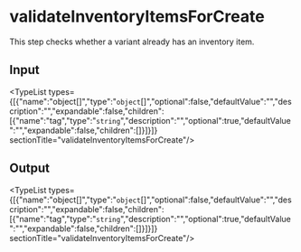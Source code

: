 
# validateInventoryItemsForCreate

This step checks whether a variant already has an inventory item.

## Input

<TypeList types={[{"name":"object[]","type":"`object`[]","optional":false,"defaultValue":"","description":"","expandable":false,"children":[{"name":"tag","type":"`string`","description":"","optional":true,"defaultValue":"","expandable":false,"children":[]}]}]}  sectionTitle="validateInventoryItemsForCreate"/>

## Output

<TypeList types={[{"name":"object[]","type":"`object`[]","optional":false,"defaultValue":"","description":"","expandable":false,"children":[{"name":"tag","type":"`string`","description":"","optional":true,"defaultValue":"","expandable":false,"children":[]}]}]}  sectionTitle="validateInventoryItemsForCreate"/>
